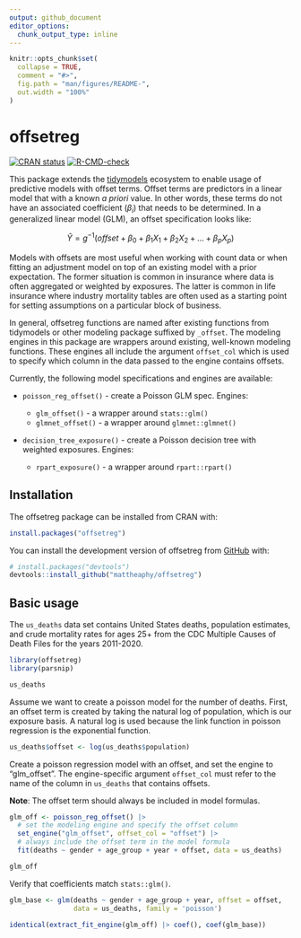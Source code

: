 ```yaml
---
output: github_document
editor_options: 
  chunk_output_type: inline
---
```


<!-- README.md is generated from README.Rmd. Please edit that file -->

```r
knitr::opts_chunk$set(
  collapse = TRUE,
  comment = "#>",
  fig.path = "man/figures/README-",
  out.width = "100%"
)
```

# offsetreg

<!-- badges: start -->
[![CRAN status](https://www.r-pkg.org/badges/version/offsetreg)](https://CRAN.R-project.org/package=offsetreg)
[![R-CMD-check](https://github.com/mattheaphy/offsetreg/actions/workflows/R-CMD-check.yaml/badge.svg)](https://github.com/mattheaphy/offsetreg/actions/workflows/R-CMD-check.yaml)
<!-- badges: end -->

This package extends the [tidymodels](https://www.tidymodels.org) ecosystem to enable usage of predictive models with offset terms. Offset terms are predictors in a linear model that with a known *a priori* value. In other words, these terms do not have an associated coefficient ($\beta_i$) that needs to be determined. In a generalized linear model (GLM), an offset specification looks like:

$$
\hat{Y} = g^{-1}(offset + \beta_0 + \beta_1X_1 + \beta_2X_2 + \ldots + \beta_pX_p)
$$

Models with offsets are most useful when working with count data or when fitting an adjustment model on top of an existing model with a prior expectation. The former situation is common in insurance where data is often aggregated or weighted by exposures. The latter is common in life insurance where industry mortality tables are often used as a starting point for setting assumptions on a particular block of business.

In general, offsetreg functions are named after existing functions from tidymodels or other modeling package suffixed by `_offset`. The modeling engines in this package are wrappers around existing, well-known modeling functions. These engines all include the argument `offset_col` which is used to specify which column in the data passed to the engine contains offsets.

Currently, the following model specifications and engines are available:

- `poisson_reg_offset()` - create a Poisson GLM spec. Engines:

  - `glm_offset()` - a wrapper around `stats::glm()`
  - `glmnet_offset()` - a wrapper around `glmnet::glmnet()`

- `decision_tree_exposure()` - create a Poisson decision tree with weighted exposures. Engines:

  - `rpart_exposure()` - a wrapper around `rpart::rpart()`

## Installation

The offsetreg package can be installed from CRAN with:

``` r
install.packages("offsetreg")
```

You can install the development version of offsetreg from [GitHub](https://github.com/) with:

``` r
# install.packages("devtools")
devtools::install_github("mattheaphy/offsetreg")
```

## Basic usage

The `us_deaths` data set contains United States deaths, population estimates, and crude mortality rates for ages 25+ from the CDC Multiple Causes of Death Files for the years 2011-2020.

```r
library(offsetreg)
library(parsnip)

us_deaths
```

Assume we want to create a poisson model for the number of deaths. First, an offset term is created by taking the natural log of population, which is our exposure basis. A natural log is used because the link function in poisson regression is the exponential function.

```r
us_deaths$offset <- log(us_deaths$population)
```

Create a poisson regression model with an offset, and set the engine to "glm_offset". The engine-specific argument `offset_col` must refer to the name of the column in `us_deaths` that contains offsets.

**Note**: The offset term should always be included in model formulas.

```r
glm_off <- poisson_reg_offset() |>
  # set the modeling engine and specify the offset column
  set_engine("glm_offset", offset_col = "offset") |>
  # always include the offset term in the model formula
  fit(deaths ~ gender + age_group + year + offset, data = us_deaths)

glm_off
```

Verify that coefficients match `stats::glm()`.

```r
glm_base <- glm(deaths ~ gender + age_group + year, offset = offset,
                data = us_deaths, family = 'poisson')

identical(extract_fit_engine(glm_off) |> coef(), coef(glm_base))
```
